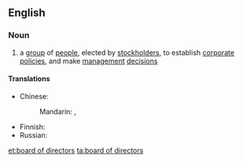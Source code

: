 ==English==
{{wikipedia}}

===Noun===
{{en-noun|sg=[[board]] of [[director]]s|boards of directors}}

# a [[group]] of [[people]], elected by [[stockholder]]s, to establish [[corporate]] [[policies]], and make [[management]] [[decision]]s

====Translations====
{{trans-top|group of people elected by stockholders}}
* Chinese:
*: Mandarin: {{t|zh|董事會|sc=Hani}}, {{t|zh|董事会|tr=dǒngshìhuì|sc=Hani}}
{{trans-mid}}
* Finnish: {{t|fi|hallitus}}
* Russian: {{t|ru|совет директоров|m|tr=sovét direktoróv|sc=Cyrl}}
{{trans-bottom}}

[[et:board of directors]]
[[ta:board of directors]]